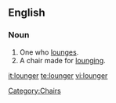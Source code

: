 ==English==

===Noun===
{{en-noun}}

#One who [[lounge]]s.
#A chair made for [[lounge|lounging]].

[[Category:Chairs]]

[[it:lounger]]
[[te:lounger]]
[[vi:lounger]]
